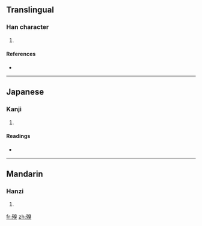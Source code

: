 ==Translingual==

===Han character===
{{Han char|rn=78|rad=歹|as=10|sn=14|four=1623<sub>4</sub>|canj=一弓竹山大 (MNHUK)}}

# {{defn|Han|sort=歹10}}

====References====
* {{Han ref|kx=0582.300|dkj=16541|dj=0975.270|hdz=21392.060|uh=6BA0|ud=27552|bh=E268|bd=57960}}

----

==Japanese==

===Kanji===
{{ja-kanji|grade=|rs=歹10}}

# {{defn|Japanese}}

====Readings====
* {{ja-readings|on=[[しゅう]] (shū), [[しゅ]] (shu), [[きゅう]] (kyū), [[く]] (ku)|kun=[[におい]] (nioi)}}

----

==Mandarin==

===Hanzi===
{{cmn-hanzi|pin=[[chòu]] ([[chou4]])|wg=ch'ou<sup>4</sup>}}

# {{defn|Mandarin}}

[[fr:殠]]
[[zh:殠]]